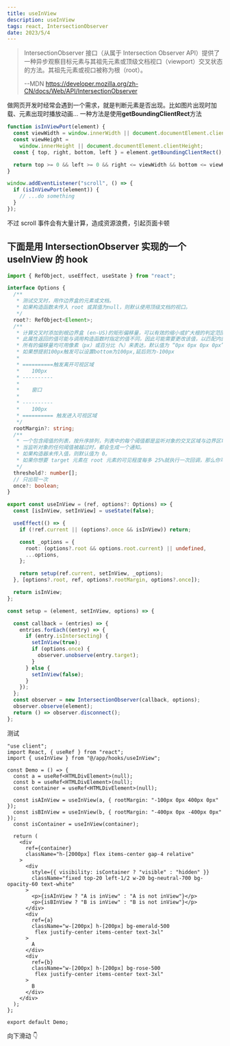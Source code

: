 ```yaml
---
title: useInView
description: useInView
tags: react, IntersectionObserver
date: 2023/5/4
---
```


> IntersectionObserver 接口（从属于 Intersection Observer API）提供了一种异步观察目标元素与其祖先元素或顶级文档视口（viewport）交叉状态的方法。其祖先元素或视口被称为根（root）。
>
> --MDN https://developer.mozilla.org/zh-CN/docs/Web/API/IntersectionObserver

做网页开发时经常会遇到一个需求，就是判断元素是否出现。比如图片出现时加载、元素出现时播放动画...
一种方法是使用**getBoundingClientRect**方法

```js
function isInViewPort(element) {
  const viewWidth = window.innerWidth || document.documentElement.clientWidth;
  const viewHeight =
    window.innerHeight || document.documentElement.clientHeight;
  const { top, right, bottom, left } = element.getBoundingClientRect();

  return top >= 0 && left >= 0 && right <= viewWidth && bottom <= viewHeight;
}

window.addEventListener("scroll", () => {
  if (isInViewPort(element)) {
    // ...do something
  }
});
```

不过 scroll 事件会有大量计算，造成资源浪费，引起页面卡顿

## 下面是用 IntersectionObserver 实现的一个 useInView 的 hook

```ts
import { RefObject, useEffect, useState } from "react";

interface Options {
  /**
   * 测试交叉时，用作边界盒的元素或文档。
   * 如果构造函数未传入 root 或其值为null，则默认使用顶级文档的视口。
   */
  root?: RefObject<Element>;
  /**
   * 计算交叉时添加到根边界盒 (en-US)的矩形偏移量，可以有效的缩小或扩大根的判定范围从而满足计算需要。
   * 此属性返回的值可能与调用构造函数时指定的值不同，因此可能需要更改该值，以匹配内部要求。
   * 所有的偏移量均可用像素（px）或百分比（%）来表达，默认值为 “0px 0px 0px 0px”。
   * 如果想提前100px触发可以设置bottom为100px,延后则为-100px
   *
   * ==========触发离开可视区域
   *    100px
   * ----------
   *
   *    窗口
   *
   * ----------
   *    100px
   * ========== 触发进入可视区域
   */
  rootMargin?: string;
  /**
   * 一个包含阈值的列表，按升序排列，列表中的每个阈值都是监听对象的交叉区域与边界区域的比率。
   * 当监听对象的任何阈值被越过时，都会生成一个通知。
   * 如果构造器未传入值，则默认值为 0。
   * 如果你想要 target 元素在 root 元素的可见程度每多 25%就执行一次回调，那么你可以指定一个数组[0, 0.25, 0.5, 0.75, 1]。
   */
  threshold?: number[];
  // 只出现一次
  once?: boolean;
}

export const useInView = (ref, options?: Options) => {
  const [isInView, setInView] = useState(false);

  useEffect(() => {
    if (!ref.current || (options?.once && isInView)) return;

    const _options = {
      root: (options?.root && options.root.current) || undefined,
      ...options,
    };

    return setup(ref.current, setInView, _options);
  }, [options?.root, ref, options?.rootMargin, options?.once]);

  return isInView;
};

const setup = (element, setInView, options) => {

  const callback = (entries) => {
    entries.forEach((entry) => {
      if (entry.isIntersecting) {
        setInView(true);
        if (options.once) {
          observer.unobserve(entry.target);
        }
      } else {
        setInView(false);
      }
    });
  };
  const observer = new IntersectionObserver(callback, options);
  observer.observe(element);
  return () => observer.disconnect();
};
```

测试

```tsx
"use client";
import React, { useRef } from "react";
import { useInView } from "@/app/hooks/useInView";

const Demo = () => {
  const a = useRef<HTMLDivElement>(null);
  const b = useRef<HTMLDivElement>(null);
  const container = useRef<HTMLDivElement>(null);

  const isAInView = useInView(a, { rootMargin: "-100px 0px 400px 0px" });
  const isBInView = useInView(b, { rootMargin: "-400px 0px -400px 0px" });
  const isContainer = useInView(container);

  return (
    <div
      ref={container}
      className="h-[2000px] flex items-center gap-4 relative"
    >
      <div
        style={{ visibility: isContainer ? "visible" : "hidden" }}
        className="fixed top-20 left-1/2 w-20 bg-neutral-700 bg-opacity-60 text-white"
      >
        <p>{isAInView ? "A is inView" : "A is not inView"}</p>
        <p>{isBInView ? "B is inView" : "B is not inView"}</p>
      </div>
      <div
        ref={a}
        className="w-[200px] h-[200px] bg-emerald-500
         flex justify-center items-center text-3xl"
      >
        A
      </div>
      <div
        ref={b}
        className="w-[200px] h-[200px] bg-rose-500
         flex justify-center items-center text-3xl"
      >
        B
      </div>
    </div>
  );
};

export default Demo;
```

向下滑动 👇

<UseInViewDemo />
